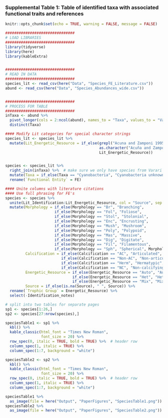 ### Supplemental Table 1: Table of identified taxa with associated functional traits and references

```r
knitr::opts_chunk$set(echo = TRUE, warning = FALSE, message = FALSE)
```

```r
###############################
# LOAD LIBRARIES
###############################
library(tidyverse)
library(here)
library(kableExtra)


###############################
# READ IN DATA
###############################
species_lit <- read_csv(here("Data", "Species_FE_Literature.csv"))
abund <- read_csv(here("Data", "Species_Abundances_wide.csv"))


###############################
# PROCESS FOR TABLE
###############################
inTaxa <- abund %>% 
  pivot_longer(cols = 2:ncol(abund), names_to = "Taxa", values_to = "Values") %>% 
  distinct(Taxa)

#### Modify Lit categories for special character strings
species_lit <- species_lit %>%
  mutate(Lit_Energetic_Resource = if_else(grepl("Acuna and Zamponi 1995", Lit_Energetic_Resource),
                                          as.character("Acuña and Zamponi 1995"),
                                          Lit_Energetic_Resource))


species <- species_lit %>% 
  right_join(inTaxa) %>%  # make sure we only have species from Varari
  mutate(Taxa = if_else(Taxa == "Cyanobacteria", "Cyanobacteria unknown", Taxa)) %>% 
  rename(`Functional Entity` = FE)

#### Unite columns with literature citations
#### Use full phrasing for FE's
species <- species %>% 
  unite(Lit_Identification:Lit_Energetic_Resource, col = "Source", sep = ", ", na.rm = TRUE, remove = TRUE) %>% 
  mutate(Morphology = if_else(Morphology == "Br", "Branching",
                      if_else(Morphology == "Fol", "Foliose", 
                      if_else(Morphology == "Stol", "Stolonial",
                      if_else(Morphology == "Enc", "Encrusting",
                      if_else(Morphology == "Mush", "Mushroom",
                      if_else(Morphology == "Poly", "Polypoid",
                      if_else(Morphology == "Mas", "Massive", 
                      if_else(Morphology == "Dig", "Digitate",
                      if_else(Morphology == "Fil", "Filamentous",
                      if_else(Morphology == "Sph", "Spherical", Morphology)))))))))),
         Calcification = if_else(Calcification == "AC", "Articulated",
                         if_else(Calcification == "Non-AC", "Non-articulated",
                         if_else(Calcification == "Herm", "Hermatypic", 
                         if_else(Calcification == "NC", "Non-calcifying", Calcification)))),
         Energetic_Resource = if_else(Energetic_Resource == "Auto", "Autotroph",
                              if_else(Energetic_Resource == "Het", "Heterotroph",
                              if_else(Energetic_Resource == "Mix", "Mixotroph", Energetic_Resource))),
         Source = if_else(is.na(Source), " ", Source)) %>% 
  rename(`Trophic Group` = Energetic_Resource) %>% 
  select(-Identification_notes)

# split into two tables for separate pages
sp1 <- species[1:26,]
sp2 <- species[27:nrow(species),]

speciesTable1 <- sp1 %>% 
  kbl() %>% 
  kable_classic(html_font = "Times New Roman",
                font_size = 20) %>% 
  row_spec(0, italic = TRUE, bold = TRUE) %>%  # header row
  column_spec(1, italic = TRUE) %>% 
  column_spec(1:7, background = "white")

speciesTable2 <- sp2 %>% 
  kbl() %>% 
  kable_classic(html_font = "Times New Roman",
                font_size = 20) %>% 
  row_spec(0, italic = TRUE, bold = TRUE) %>%  # header row
  column_spec(1, italic = TRUE) %>% 
  column_spec(1:7, background = "white")

```
```r
speciesTable1 %>%
  as_image(file = here("Output", "PaperFigures", "SpeciesTable1.png"))
speciesTable2 %>%
  as_image(file = here("Output", "PaperFigures", "SpeciesTable2.png"))
```
